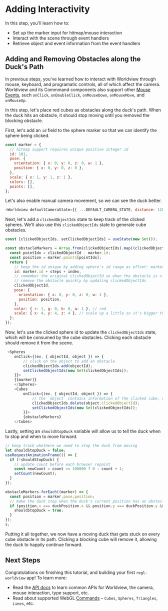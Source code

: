 
# Adding Interactivity

In this step, you'll learn how to:

- Set up the marker input for hitmap/mouse interaction
- Interact with the scene through event handlers
- Retrieve object and event information from the event handlers

## Adding and Removing Obstacles along the Duck's Path

In previous steps, you've learned how to interact with Worldview through mouse, keyboard, and programatic controls, all of which affect the camera. Worldiview and its Commmand components also support other [Mouse Events](#/docs/api/mouse-events), such `onClick`, `onDoubleClick`, `onMouseDown`, `onMouseMove`, and `onMouseUp`.

In this step, let's place red cubes as obstacles along the duck's path. When the duck hits an obstacle, it should stop moving until you removed the blocking obstacle.

First, let's add an `id` field to the sphere marker so that we can identify the sphere being clicked.

```js
const marker = {
  // hitmap support requires unique positive integer id
  id: 101,
  pose: {
    orientation: { x: 0, y: 0, z: 0, w: 1 },
    position: { x: 0, y: 0, z: 0 },
  },
  scale: { x: 1, y: 1, z: 1 },
  colors: [],
  points: [],
};
```

Let's also enable manual camera movement, so we can see the duck better.

```js
<Worldview defaultCameraState={{ ...DEFAULT_CAMERA_STATE, distance: 120 }}>
```

Next, let's add a `clickedObjectIds` state to keep track of the clicked spheres. We'll also use this `clickedObjectIds` state to generate cube obstacles.

```js
const [clickedObjectIds, setClickedObjectIds] = useState(new Set());

const obstacleMarkers = Array.from(clickedObjectIds).map((clickedObjectId, index) => {
  const pointIdx = clickedObjectId - marker.id;
  const position = marker.points[pointIdx];
  return {
    // keep the id unique by adding sphere's id range as offset: marker.id + steps
    id: marker.id + steps + index,
    // remember the original clickedObjectId so when the obstacle is clicked, we can
    // remove the obstacle quickly by updating clickedObjectIds
    clickedObjectId,
    pose: {
      orientation: { x: 0, y: 0, z: 0, w: 1 },
      position: position,
    },
    color: { r: 1, g: 0, b: 0, a: 1 }, // red
    scale: { x: 4, y: 4, z: 4 }, // scale up a little so it's bigger than the spheres
  };
});
```

Now, let's use the clicked sphere id to update the `clickedObjectIds` state, which will be consumed by the cube obstacles. Clicking each obstacle should remove it from the scene.

```js
 <Spheres
    onClick={(ev, { objectId, object }) => {
        // click on the object to add an obstacle
        clickedObjectIds.add(objectId);
        setClickedObjectIds(new Set(clickedObjectIds));
    }}>
    {[marker]}
    </Spheres>
    <Cubes
        onClick={(ev, { objectId, object }) => {
            // the `object` contains information of the clicked cube, which has `clickedObjectId`
            clickedObjectIds.delete(object.clickedObjectId);
            setClickedObjectIds(new Set(clickedObjectIds));
        }}>
        {obstacleMarkers}
    </Cubes>
```

Lastly, setting an `shouldStopDuck` variable will allow us to tell the duck when to stop and when to move forward.

```js
// keep track whethere we need to stop the duck from moving
let shouldStopDuck = false;
useRequestAnimationFrame(() => {
  if (!shouldStopDuck) {
    // update count before each browser repaint
    const newCount = count >= 100000 ? 0 : count + 1;
    setCount(newCount);
  }
});

obstacleMarkers.forEach((marker) => {
  const position = marker.pose.position;
  // make the duck stop when the duck's current position has an obstacle
  if (position.x === duckPosition.x && position.y === duckPosition.y && position.z === duckPosition.z) {
    shouldStopDuck = true;
  }
});
s;
```

Putting it all together, we now have a moving duck that gets stuck on every cube obstacle in its path. Clicking a blocking cube will remove it, allowing the duck to happily continue forward.

<CodeSandboxEmbed src="https://codesandbox.io/s/j7n5r2mkr3" />

## Next Steps

Congratulations on finishing this tutorial, and building your first `regl-worldview` app! To learn more:

- Read the [API docs](#/docs/api) to learn common APIs for Worldview, the camera, mouse interaction, type support, etc.
- Read about supported WebGL [Commands](#/docs/commands) – `Cubes`, `Spheres`, `Triangles`, `Lines`, etc.
